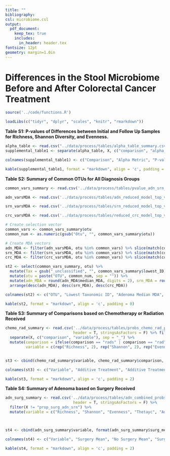---
title: ""
bibliography:
csl: microbiome.csl
output:
  pdf_document:
    keep_tex: true
    includes:
      in_header: header.tex
fontsize: 12pt
geometry: margin=1.0in
---

# Differences in the Stool Microbiome Before and After Colorectal Cancer Treatment

\vspace{10mm}

\begin{center}
Marc A Sze, Nielson T Baxter, Mack T Ruffin IV, Mary AM Rogers, and Patrick D Schloss

\vspace{10mm}

Supplemental
\end{center}


\newpage

```{r knitr_settings, eval=TRUE, echo=FALSE, warning=FALSE, message=FALSE}

source('../code/functions.R')

loadLibs(c("tidyr", "dplyr", "scales", "knitr", "rmarkdown"))

```



**Table S1: P-values of Differences between Initial and Follow Up Samples for Richness, Shannon Diversity, and Evenness.**

```{r supplemental_table1, echo=FALSE, message=FALSE, warning=FALSE}

alpha_table <- read.csv("../data/process/tables/alpha_table_summary.csv", header = T, stringsAsFactors = F)
supplemental_table1 <- separate(alpha_table, X, c("comparison", "alpha_metric"), sep="_")

colnames(supplemental_table1) <- c("Comparison", "Alpha Metric", "P-value", "BH Adjusted P-value")

kable(supplemental_table1, format = "markdown", align = 'c', padding = 2)
```


\newpage

\newcommand{\blandscape}{\begin{landscape}}
\newcommand{\elandscape}{\end{landscape}}

**Table S2: Summary of Common OTUs for All Diagnosis Groups**

\footnotesize

```{r supplemental_table2, echo=FALSE, message=FALSE, warning=FALSE}

common_vars_summary <- read.csv('../data/process/tables/pvalue_adn_srn_crc_common_imp_vars.csv', header = T, row.names = 1, stringsAsFactors = F)

adn_varsMDA <- read.csv('../data/process/tables/adn_reduced_model_top_vars_MDA_Summary.csv', header = T, stringsAsFactors = F)

srn_varsMDA <- read.csv('../data/process/tables/srn_reduced_model_top_vars_MDA_Summary.csv', header = T, stringsAsFactors = F)

crc_varsMDA <- read.csv('../data/process/tables/reduced_crc_model_top_vars_MDA_Summary.csv', header = T, stringsAsFactors = F)

# Create selection vector
common_vars <- common_vars_summary$otu
common_num <- as.numeric(gsub("Otu", "", common_vars_summary$otu))

# Create MDA vectors
adn_MDA <- filter(adn_varsMDA, otu %in% common_vars) %>% slice(match(common_vars, otu)) %>% select(median_MDA)
srn_MDA <- filter(srn_varsMDA, otu %in% common_vars) %>% slice(match(common_vars, otu)) %>% select(median_MDA)
crc_MDA <- filter(crc_varsMDA, otu %in% common_vars) %>% slice(match(common_vars, otu)) %>% select(median_MDA)

st2 <- select(common_vars_summary, otu) %>%
  mutate(Tax = gsub("_unclassified", "", common_vars_summary$lowest_ID)) %>%
  mutate(otu = paste("OTU", common_num, sep = "")) %>%
  mutate(adn_MDA = round(adn_MDA$median_MDA, digits = 2), srn_MDA = round(srn_MDA$median_MDA, digits = 2), crc_MDA = round(crc_MDA$median_MDA, digits = 2)) %>%
  arrange(desc(adn_MDA), desc(srn_MDA), desc(crc_MDA))

colnames(st2) <- c("OTU", "Lowest Taxonomic ID", "Adenoma Median MDA", "Advanced Adenoma Median MDA", "Carcinoma Median MDA")

kable(st2, format = "markdown", align = 'c', padding = 0)
```
\normalsize
\newpage


**Table S3: Summary of Comparisons based on Chemotherapy or Radiation Received**
\footnotesize
```{r supplemental_table3, echo=FALSE, message=FALSE, warning=FALSE}

chemo_rad_summary <- read.csv('../data/process/tables/probs_chemo_rad_pvalue_summary.csv',
                              header = T, stringsAsFactors = F) %>% filter(X != "chemo_v_rads_IF") %>%
  separate(X, c("comparison", "variable"), sep = "_") %>%
  mutate(comparison = ifelse(comparison == "rads" | comparison == "rad", invisible("Radiation"), invisible("Chemotherapy")),
         variable = c(rep("Richness", 2), rep("Shannon", 2), rep("Evenness", 2), rep("Thetayc", 2), rep("Positive Probability", 4)))


st3 <- cbind(chemo_rad_summary$variable, chemo_rad_summary$comparison, format(chemo_rad_summary$chemo_rad_mean, digits = 1, nsmall = 1), format(chemo_rad_summary$removal_only_mean, digits = 1, nsmall = 1), format(chemo_rad_summary$cr_sd, digits = 1, nsmall = 1), format(chemo_rad_summary$ro_sd, digits = 1, nsmall = 1), format(chemo_rad_summary$pvalue, scientific = TRUE, digits = 2), format(chemo_rad_summary$bh, scientific = TRUE, digits = 2))

colnames(st3) <- c("Variable", "Additive Treatment", "Additive Treatment Mean", "Removal Mean", "Additive Treatment SD", "Removal SD", "P-value", "BH Corrected")

kable(st3, format = "markdown", align = 'c', padding = 2)


```
\normalsize



\newpage

**Table S4: Summary of Adenoma based on Surgery Received**

```{r supplemental_table4, echo=FALSE, message=FALSE, warning=FALSE}


adn_surg_summary <- read.csv('../data/process/tables/adn_combined_probs_surgery_pvalue_summary.csv',
                              header = T, stringsAsFactors = F) %>%
  filter(X != "prop_surg_adn_srn") %>%
  mutate(variable = c("Richness", "Shannon", "Evenness", "Thetayc", "Adenoma Only\nPositive Probability", "SRN Only\nPositive Probablity"))



st4 <- cbind(adn_surg_summary$variable, format(adn_surg_summary$surg_mean, digits = 1, nsmall = 1), format(adn_surg_summary$no_surg_mean, digits = 1, nsmall = 1), format(adn_surg_summary$surg_sd, digits = 1, nsmall = 1), format(adn_surg_summary$no_surg_sd, digits = 1, nsmall = 1), format(adn_surg_summary$pvalue, scientific = TRUE, digits = 2), format(adn_surg_summary$bh, scientific = TRUE, digits = 2))

colnames(st4) <- c("Variable", "Surgery Mean", "No Surgery Mean", "Surgery SD", "No Surgery SD", "P-value", "BH Corrected")

kable(st4, format = "markdown", align = 'c', padding = 2)


```
